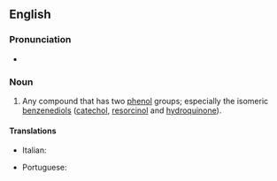 ==English==

===Pronunciation===
* {{a|UK}} {{IPA|[daɪˈfiːnɒɫ]}}

===Noun===
{{en-noun}}

# {{organic chemistry}} Any compound that has two [[phenol]] groups; especially the isomeric [[benzenediol]]s ([[catechol]], [[resorcinol]] and [[hydroquinone]]).

====Translations====
{{trans-top|organic chemistry: compound with two phenol groups}}
*Italian: {{t-|it|difenolo|m}}
{{trans-mid}}
* Portuguese: {{t|pt|difenol|m}}
{{trans-bottom}}